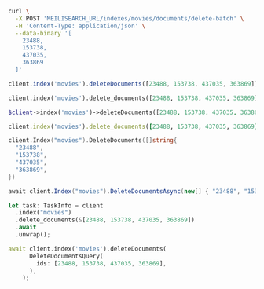 <CodeGroup>

```bash cURL
curl \
  -X POST 'MEILISEARCH_URL/indexes/movies/documents/delete-batch' \
  -H 'Content-Type: application/json' \
  --data-binary '[
    23488,
    153738,
    437035,
    363869
  ]'
```

```javascript JS
client.index('movies').deleteDocuments([23488, 153738, 437035, 363869])
```

```python Python
client.index('movies').delete_documents([23488, 153738, 437035, 363869])
```

```php PHP
$client->index('movies')->deleteDocuments([23488, 153738, 437035, 363869]);
```

```ruby Ruby
client.index('movies').delete_documents([23488, 153738, 437035, 363869])
```

```go Go
client.Index("movies").DeleteDocuments([]string{
  "23488",
  "153738",
  "437035",
  "363869",
})
```

```csharp C#
await client.Index("movies").DeleteDocumentsAsync(new[] { "23488", "153738", "437035", "363869" });
```

```rust Rust
let task: TaskInfo = client
  .index("movies")
  .delete_documents(&[23488, 153738, 437035, 363869])
  .await
  .unwrap();
```

```dart Dart
await client.index('movies').deleteDocuments(
      DeleteDocumentsQuery(
        ids: [23488, 153738, 437035, 363869],
      ),
    );
```
</CodeGroup>